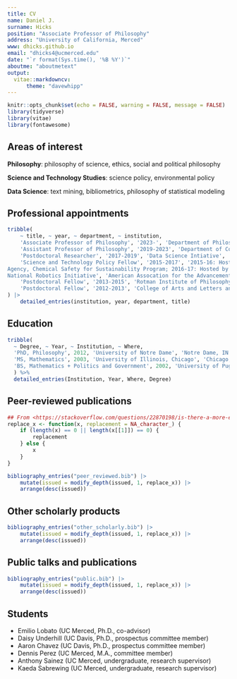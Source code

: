 ```yaml
---
title: CV
name: Daniel J.
surname: Hicks
position: "Associate Professor of Philosophy"
address: "University of California, Merced"
www: dhicks.github.io
email: "dhicks4@ucmerced.edu"
date: "`r format(Sys.time(), '%B %Y')`"
aboutme: "aboutmetext"
output: 
  vitae::markdowncv:
      theme: "davewhipp"
---
```


```r
knitr::opts_chunk$set(echo = FALSE, warning = FALSE, message = FALSE)
library(tidyverse)
library(vitae)
library(fontawesome)
```

## Areas of interest

**Philosophy**: 
philosophy of science, ethics, social and political philosophy

**Science and Technology Studies**: 
science policy, environmental policy

**Data Science**: 
text mining, bibliometrics, philosophy of statistical modeling


## Professional appointments

```r
tribble(
    ~ title, ~ year, ~ department, ~ institution, 
    'Associate Professor of Philosophy', '2023-', 'Department of Philosophy; Affiliate Faculty, Public Health Graduate Group; Affiliate Faculty, Health Sciences Research Institute', 'University of California, Merced', 
    'Assistant Professor of Philosophy', '2019-2023', 'Department of Cognitive Science', 'University of California, Merced',
    'Postdoctoral Researcher', '2017-2019', 'Data Science Intiative', 'University of California, Davis', 
    'Science and Technology Policy Fellow', '2015-2017', '2015-16: Hosted by the Environmental Protection
Agency, Chemical Safety for Sustainability Program; 2016-17: Hosted by the National Science Foundation,
National Robotics Initiative', 'American Assocation for the Advancement of Science',
    'Postdoctoral Fellow', '2013-2015', 'Rotman Institute of Philosophy', 'University of Western Ontario', 
    'Postdoctoral Fellow', '2012-2013', 'College of Arts and Letters and Department of Philosophy', 'University of Notre Dame'
) |> 
    detailed_entries(institution, year, department, title)
```

## Education

```r
tribble(
  ~ Degree, ~ Year, ~ Institution, ~ Where,
  'PhD, Philosophy', 2012, 'University of Notre Dame', 'Notre Dame, IN',
  'MS, Mathematics', 2003, 'University of Illinois, Chicago', 'Chicago, IL',
  'BS, Mathematics + Politics and Government', 2002, 'University of Puget Sound', 'Tacoma, WA'
  ) %>% 
  detailed_entries(Institution, Year, Where, Degree)
```



## Peer-reviewed publications

```r
## From <https://stackoverflow.com/questions/22870198/is-there-a-more-efficient-way-to-replace-null-with-na-in-a-list/49539022#49539022>
replace_x <- function(x, replacement = NA_character_) {
    if (length(x) == 0 || length(x[[1]]) == 0) {
        replacement
    } else {
        x
    }
}

bibliography_entries("peer_reviewed.bib") |> 
    mutate(issued = modify_depth(issued, 1, replace_x)) |> 
    arrange(desc(issued))
```


## Other scholarly products

```r
bibliography_entries("other_scholarly.bib") |> 
    mutate(issued = modify_depth(issued, 1, replace_x)) |> 
    arrange(desc(issued))
```


## Public talks and publications

```r
bibliography_entries("public.bib") |> 
    mutate(issued = modify_depth(issued, 1, replace_x)) |> 
    arrange(desc(issued))
```


## Students

- Emilio Lobato (UC Merced, Ph.D., co-advisor)
- Daisy Underhill (UC Davis, Ph.D., prospectus committee member)
- Aaron Chavez (UC Davis, Ph.D., prospectus committee member)
- Dennis Perez (UC Merced, M.A., committee member)
- Anthony Sainez (UC Merced, undergraduate, research supervisor)
- Kaeda Sabrewing (UC Merced, undergraduate, research supervisor)

